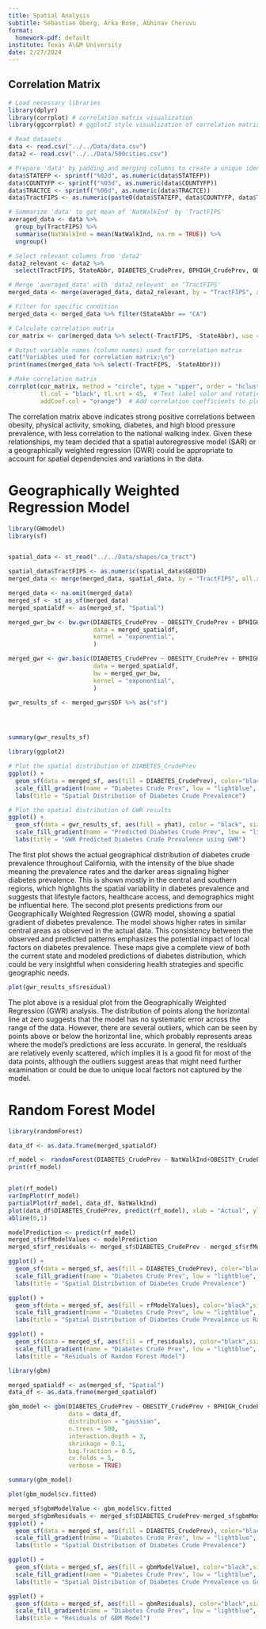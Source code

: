 ```yaml
---
title: Spatial Analysis
subtitle: Sebastian Oberg, Arka Bose, Abhinav Cheruvu
format:
  homework-pdf: default
institute: Texas A\&M University
date: 2/27/2024
---
```


## Correlation Matrix
```r
# Load necessary libraries
library(dplyr)
library(corrplot) # correlation matrix visualization
library(ggcorrplot) # ggplot2 style visualization of correlation matrix

# Read datasets
data <- read.csv("../../Data/data.csv")
data2 <- read.csv("../../Data/500cities.csv")

# Prepare 'data' by padding and merging columns to create a unique identifier
data$STATEFP <- sprintf("%02d", as.numeric(data$STATEFP))
data$COUNTYFP <- sprintf("%03d", as.numeric(data$COUNTYFP))
data$TRACTCE <- sprintf("%06d", as.numeric(data$TRACTCE))
data$TractFIPS <- as.numeric(paste0(data$STATEFP, data$COUNTYFP, data$TRACTCE))

# Summarize 'data' to get mean of 'NatWalkInd' by 'TractFIPS'
averaged_data <- data %>%
  group_by(TractFIPS) %>%
  summarise(NatWalkInd = mean(NatWalkInd, na.rm = TRUE)) %>%
  ungroup()

# Select relevant columns from 'data2'
data2_relevant <- data2 %>% 
  select(TractFIPS, StateAbbr, DIABETES_CrudePrev, BPHIGH_CrudePrev, OBESITY_CrudePrev, LPA_CrudePrev, CSMOKING_CrudePrev)

# Merge 'averaged_data' with 'data2_relevant' on 'TractFIPS'
merged_data <- merge(averaged_data, data2_relevant, by = "TractFIPS", all.x = TRUE, all.y = TRUE)

# Filter for specific condition
merged_data <- merged_data %>% filter(StateAbbr == "CA")

# Calculate correlation matrix
cor_matrix <- cor(merged_data %>% select(-TractFIPS, -StateAbbr), use = "complete.obs")  # Handling missing values by using complete observations

# Output variable names (column names) used for correlation matrix
cat("Variables used for correlation matrix:\n")
print(names(merged_data %>% select(-TractFIPS, -StateAbbr)))

# Make correlation matrix
corrplot(cor_matrix, method = "circle", type = "upper", order = "hclust",
         tl.col = "black", tl.srt = 45,  # Text label color and rotation
         addCoef.col = "orange")  # Add correlation coefficients to plot
```

The correlation matrix above indicates strong positive correlations between obesity, physical activity, smoking, diabetes, and high blood pressure prevalence, with less correlation to the national walking index. Given these relationships, my team decided that a spatial autoregressive model (SAR) or a geographically weighted regression (GWR) could be appropriate to account for spatial dependencies and variations in the data.



# Geographically Weighted Regression Model

```r
library(GWmodel)
library(sf)


spatial_data <- st_read("../../Data/shapes/ca_tract")

spatial_data$TractFIPS <- as.numeric(spatial_data$GEOID)
merged_data <- merge(merged_data, spatial_data, by = "TractFIPS", all.x = TRUE, all.y = TRUE)

merged_data <- na.omit(merged_data)
merged_sf <- st_as_sf(merged_data)
merged_spatialdf <- as(merged_sf, "Spatial")

merged_gwr_bw <- bw.gwr(DIABETES_CrudePrev ~ OBESITY_CrudePrev + BPHIGH_CrudePrev + LPA_CrudePrev + CSMOKING_CrudePrev,
                        data = merged_spatialdf,
                        kernel = "exponential",
                        )

merged_gwr <- gwr.basic(DIABETES_CrudePrev ~ OBESITY_CrudePrev + BPHIGH_CrudePrev + LPA_CrudePrev + CSMOKING_CrudePrev,
                        data = merged_spatialdf,
                        bw = merged_gwr_bw,
                        kernel = "exponential",
                        )

gwr_results_sf <- merged_gwr$SDF %>% as("sf")





```
```r

summary(gwr_results_sf)
```





```r
library(ggplot2)

# Plot the spatial distribution of DIABETES_CrudePrev
ggplot() +
  geom_sf(data = merged_sf, aes(fill = DIABETES_CrudePrev), color="black",size=0.2) +
  scale_fill_gradient(name = "Diabetes Crude Prev", low = "lightblue", high = "darkblue") +
  labs(title = "Spatial Distribution of Diabetes Crude Prevalence")

# Plot the spatial distribution of GWR results
ggplot() +
  geom_sf(data = gwr_results_sf, aes(fill = yhat), color = "black", size = 0.2) +
  scale_fill_gradient(name = "Predicted Diabetes Crude Prev", low = "lightblue", high = "darkblue",limits=c(0,25)) +
  labs(title = "GWR Predicted Diabetes Crude Prevalence using GWR")
```
The first plot shows the actual geographical distribution of diabetes crude prevalence throughout California, with the intensity of the blue shade meaning the prevalence rates and the darker areas signaling higher diabetes prevalence. This is shown mostly in the central and southern regions, which highlights the spatial variability in diabetes prevalence and suggests that lifestyle factors, healthcare access, and demographics might be influential here. The second plot presents predictions from our Geographically Weighted Regression (GWR) model, showing a spatial gradient of diabetes prevalence. The model shows higher rates in similar central areas as observed in the actual data. This consistency between the observed and predicted patterns emphasizes the potential impact of local factors on diabetes prevalence. These maps give a complete view of both the current state and modeled predictions of diabetes distribution, which could be very insightful when considering health strategies and specific geographic needs.


```r
plot(gwr_results_sf$residual)
```

The plot above is a residual plot from the Geographically Weighted Regression (GWR) analysis. The distribution of points along the horizontal line at zero suggests that the model has no systematic error across the range of the data. However, there are several outliers, which can be seen by points above or below the horizontal line, which probably represents areas where the model's predictions are less accurate. In general, the residuals are relatively evenly scattered, which implies it is a good fit for most of the data points, although the outliers suggest areas that might need further examination or could be due to unique local factors not captured by the model.



# Random Forest Model


```r
library(randomForest)

data_df <- as.data.frame(merged_spatialdf)

rf_model <- randomForest(DIABETES_CrudePrev ~ NatWalkInd+OBESITY_CrudePrev + BPHIGH_CrudePrev + LPA_CrudePrev + CSMOKING_CrudePrev,data = data_df)
print(rf_model)



```


```r
plot(rf_model)
varImpPlot(rf_model)
partialPlot(rf_model, data_df, NatWalkInd)
plot(data_df$DIABETES_CrudePrev, predict(rf_model), xlab = "Actual", ylab = "Predicted")
abline(0,1)
```

```r
modelPrediction <- predict(rf_model)
merged_sf$rfModelValues <- modelPrediction
merged_sf$rf_residuals <- merged_sf$DIABETES_CrudePrev - merged_sf$rfModelVal
```


```r
ggplot() +
  geom_sf(data = merged_sf, aes(fill = DIABETES_CrudePrev), color="black",size=0.2) +
  scale_fill_gradient(name = "Diabetes Crude Prev", low = "lightblue", high = "darkblue") +
  labs(title = "Spatial Distribution of Diabetes Crude Prevalence")

ggplot() +
  geom_sf(data = merged_sf, aes(fill = rfModelValues), color="black",size=0.2) +
  scale_fill_gradient(name = "Diabetes Crude Prev", low = "lightblue", high = "darkblue") +
  labs(title = "Spatial Distribution of Diabetes Crude Prevalence us Random Forest Model")

ggplot() +
  geom_sf(data = merged_sf, aes(fill = rf_residuals), color="black",size=0.2) +
  scale_fill_gradient(name = "Diabetes Crude Prev", low = "lightblue", high = "darkblue") +
  labs(title = "Residuals of Random Forest Model")
```






```r
library(gbm)

merged_spatialdf <- as(merged_sf, "Spatial")
data_df <- as.data.frame(merged_spatialdf)

gbm_model <- gbm(DIABETES_CrudePrev ~ OBESITY_CrudePrev + BPHIGH_CrudePrev + LPA_CrudePrev + CSMOKING_CrudePrev,
                 data = data_df,
                 distribution = "gaussian",  
                 n.trees = 500,  
                 interaction.depth = 3,  
                 shrinkage = 0.1,  
                 bag.fraction = 0.5,  
                 cv.folds = 5,  
                 verbose = TRUE)  

summary(gbm_model)

plot(gbm_model$cv.fitted)


```
```r
merged_sf$gbmModelValue <- gbm_model$cv.fitted
merged_sf$gbmResiduals <- merged_sf$DIABETES_CrudePrev-merged_sf$gbmModelValue
ggplot() +
  geom_sf(data = merged_sf, aes(fill = DIABETES_CrudePrev), color="black",size=0.2) +
  scale_fill_gradient(name = "Diabetes Crude Prev", low = "lightblue", high = "darkblue") +
  labs(title = "Spatial Distribution of Diabetes Crude Prevalence")

ggplot() +
  geom_sf(data = merged_sf, aes(fill = gbmModelValue), color="black",size=0.2) +
  scale_fill_gradient(name = "Diabetes Crude Prev", low = "lightblue", high = "darkblue") +
  labs(title = "Spatial Distribution of Diabetes Crude Prevalence us Gradient Boosted Model")

ggplot() +
  geom_sf(data = merged_sf, aes(fill = gbmResiduals), color="black",size=0.2) +
  scale_fill_gradient(name = "Diabetes Crude Prev", low = "lightblue", high = "darkblue") +
  labs(title = "Residuals of GBM Model")
```

